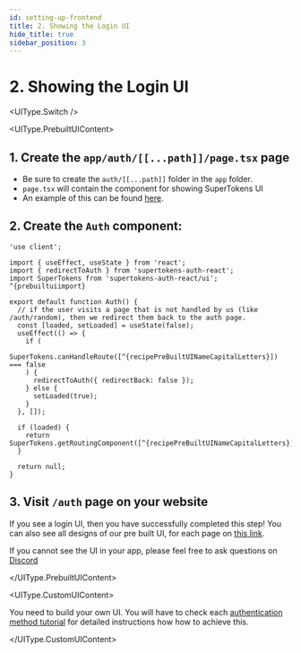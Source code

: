 ```yaml
---
id: setting-up-frontend
title: 2. Showing the Login UI
hide_title: true
sidebar_position: 3
---
```



# 2. Showing the Login UI

<UIType.Switch />

<UIType.PrebuiltUIContent>

## 1. Create the `app/auth/[[...path]]/page.tsx` page
- Be sure to create the `auth/[[...path]]` folder in the `app` folder.
- `page.tsx` will contain the component for showing SuperTokens UI
- An example of this can be found [here](https://github.com/supertokens/next.js/blob/canary/examples/with-supertokens/app/auth/%5B%5B...path%5D%5D/page.tsx).

## 2. Create the `Auth` component:

```tsx title="app/auth/[[...path]]/page.tsx"
'use client';

import { useEffect, useState } from 'react';
import { redirectToAuth } from 'supertokens-auth-react';
import SuperTokens from 'supertokens-auth-react/ui';
^{prebuiltuiimport}

export default function Auth() {
  // if the user visits a page that is not handled by us (like /auth/random), then we redirect them back to the auth page.
  const [loaded, setLoaded] = useState(false);
  useEffect(() => {
    if (
      SuperTokens.canHandleRoute([^{recipePreBuiltUINameCapitalLetters}]) === false
    ) {
      redirectToAuth({ redirectBack: false });
    } else {
      setLoaded(true);
    }
  }, []);

  if (loaded) {
    return SuperTokens.getRoutingComponent([^{recipePreBuiltUINameCapitalLetters}]);
  }

  return null;
}
```

## 3. Visit `/auth` page on your website

If you see a login UI, then you have successfully completed this step! You can also see all designs of our pre built UI, for each page on [this link](https://master--6571be2867f75556541fde98.chromatic.com/?path=/story/auth-page--playground).

If you cannot see the UI in your app, please feel free to ask questions on [Discord](https://supertokens.com/discord)

</UIType.PrebuiltUIContent>

<UIType.CustomUIContent>

You need to build your own UI. You will have to check each [authentication method tutorial](/docs/authentication/overview) for detailed instructions how how to achieve this. 

</UIType.CustomUIContent>
